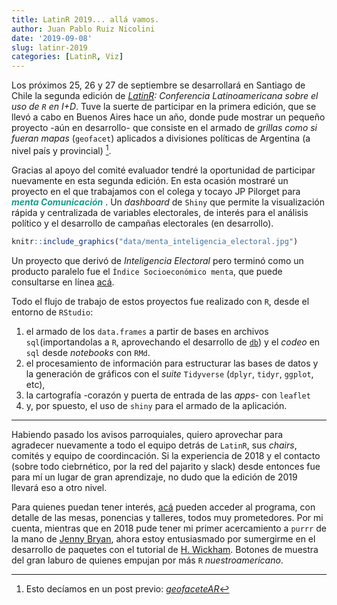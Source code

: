 ```yaml
---
title: LatinR 2019... allá vamos. 
author: Juan Pablo Ruiz Nicolini
date: '2019-09-08'
slug: latinr-2019
categories: [LatinR, Viz]
---
```


Los próximos 25, 26 y 27 de septiembre se desarrollará en Santiago de Chile la segunda edición de _[LatinR](https://latin-r.com/): Conferencia Latinoamericana sobre el uso de `R` en I+D_. Tuve la suerte de participar en la primera edición, que se llevó a cabo en Buenos Aires hace un año, donde pude mostrar un pequeño proyecto -aún en desarrollo- que consiste en el armado de _grillas como si fueran mapas_ (`geofacet`) aplicados a divisiones políticas de Argentina (a nivel país y provincial) [^1].

[^1]: Esto decíamos en un post previo: [ _geofaceteAR_ ](https://tuqmano.github.io/2019/01/21/geofacetear/)

Gracias al apoyo del comité evaluador tendré la oportunidad de participar nuevamente en esta segunda edición. En esta ocasión mostraré un proyecto en el que trabajamos con el colega y tocayo JP Pilorget para <b><span style="color:#179E8D">_menta Comunicación_</span></b> . Un _dashboard_ de `Shiny` que permite la visualización rápida y centralizada de variables electorales, de interés para el análisis político y el desarrollo de campañas electorales (en desarrollo). 

```r
knitr::include_graphics("data/menta_inteligencia_electoral.jpg")
```


Un proyecto que derivó de _Inteligencia Electoral_ pero terminó como un producto paralelo fue el `Índice Socioeconómico menta`, que puede consultarse en línea [acá](http://socioeconomico.mentacomunicacion.com.ar/).

Todo el flujo de trabajo de estos proyectos fue realizado con `R`, desde el entorno de `RStudio`: 

1. el armado de los `data.frames` a partir de bases en archivos `sql`(importandolas a `R`, aprovechando el desarrollo de [`db`](https://db.rstudio.com/)) y el _codeo_ en `sql` desde _notebooks_ con `RMd`. 
2. el procesamiento de información para estructurar las bases de datos y la generación de gráficos con el _suite_ `Tidyverse` (`dplyr`, `tidyr`, `ggplot`, etc), 
3. la cartografía -corazón y puerta de entrada de las _apps_- con `leaflet`
4. y, por spuesto, el uso de `shiny` para el armado de la aplicación. 

---

Habiendo pasado los avisos parroquiales, quiero aprovechar para agradecer nuevamente a todo el equipo detrás de `LatinR`, sus _chairs_, comités y equipo de coordincación. Si la experiencia de 2018 y el contacto (sobre todo ciebrnético, por la red del pajarito y slack) desde entonces fue para mí un lugar de gran aprendizaje, no dudo que la edición de 2019 llevará eso a otro nivel. 

Para quienes puedan tener interés, [acá](https://docs.google.com/document/d/e/2PACX-1vSZ8DGcjkOXjrVNA2gqNbk0kIwU3HhyoBFyEm4RCyqcvBUFXEXO53sQ3qalQGNLV6BJUdXU-RIb6Sk5/pub) pueden acceder al programa, con detalle de las mesas, ponencias y talleres, todos muy prometedores. Por mi cuenta, mientras que en 2018 pude tener mi primer acercamiento a `purrr` de la mano de [Jenny Bryan](https://twitter.com/jennybryan), ahora estoy entusiasmado por sumergirme en el desarrollo de paquetes con el tutorial de [H. Wickham](https://twitter.com/hadleywickham). Botones de muestra del gran laburo de quienes empujan por más `R` _nuestroamericano_. 




